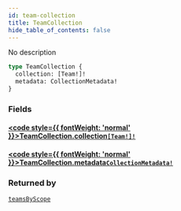 ```yaml
---
id: team-collection
title: TeamCollection
hide_table_of_contents: false
---
```








No description

```graphql
type TeamCollection {
  collection: [Team!]!
  metadata: CollectionMetadata!
}
```


### Fields

#### [<code style={{ fontWeight: 'normal' }}>TeamCollection.<b>collection</b></code>](#)<Bullet />[`[Team!]!`](/api/graphql/documentation/objects/team) <Badge class="secondary" text="non-null"/> <Badge class="secondary" text="object"/>
> 
> 

#### [<code style={{ fontWeight: 'normal' }}>TeamCollection.<b>metadata</b></code>](#)<Bullet />[`CollectionMetadata!`](/api/graphql/documentation/objects/collection-metadata) <Badge class="secondary" text="non-null"/> <Badge class="secondary" text="object"/>
> 
> 



### Returned by

[`teamsByScope`](/api/graphql/documentation/queries/teams-by-scope)  <Badge class="secondary" text="query"/>



